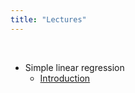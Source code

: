 ```yaml
---
title: "Lectures"
---
```


<br>

- Simple linear regression
  - [Introduction](lectures/Regression.html)
